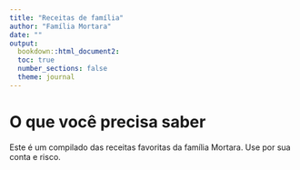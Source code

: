```yaml
---
title: "Receitas de família"
author: "Família Mortara"
date: ""
output:
  bookdown::html_document2:
  toc: true
  number_sections: false
  theme: journal
---
```


# O que você precisa saber

Este é um compilado das receitas favoritas da família Mortara. Use por sua conta e risco.
